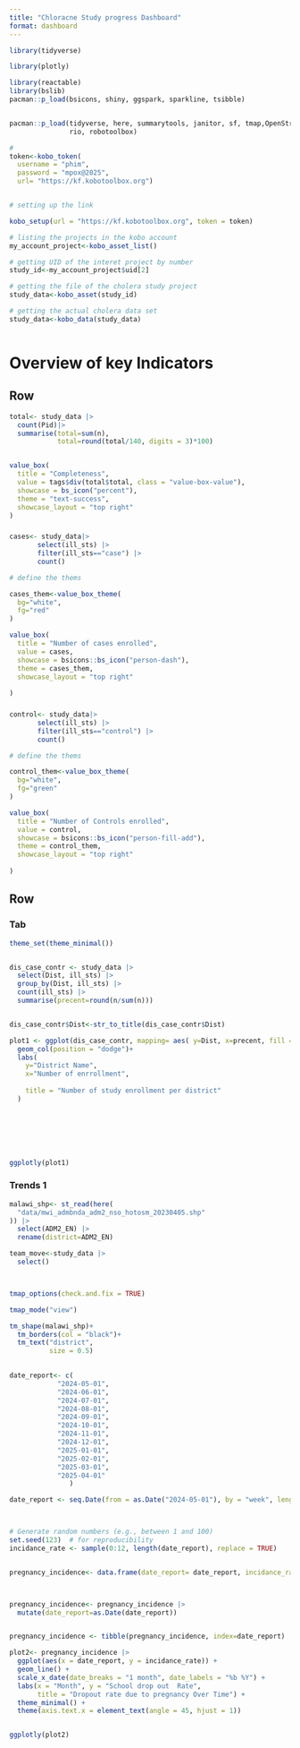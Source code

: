 ```yaml
---
title: "Chloracne Study progress Dashboard"
format: dashboard
---
```




```r


library(tidyverse)

library(plotly)

library(reactable)
library(bslib)
pacman::p_load(bsicons, shiny, ggspark, sparkline, tsibble)


pacman::p_load(tidyverse, here, summarytools, janitor, sf, tmap,OpenStreetMap, 
               rio, robotoolbox)


```




```r

# 
token<-kobo_token(
  username = "phim",
  password = "mpox@2025",
  url= "https://kf.kobotoolbox.org")


# setting up the link 

kobo_setup(url = "https://kf.kobotoolbox.org", token = token)

# listing the projects in the kobo account
my_account_project<-kobo_asset_list()

# getting UID of the interet project by number
study_id<-my_account_project$uid[2]

# getting the file of the cholera study project
study_data<-kobo_asset(study_id)

# getting the actual cholera data set
study_data<-kobo_data(study_data)


```




```r



```



# Overview of key Indicators

## Row{height=25%}


```r

total<- study_data |> 
  count(Pid)|> 
  summarise(total=sum(n), 
            total=round(total/140, digits = 3)*100)


value_box(
  title = "Completeness",
  value = tags$div(total$total, class = "value-box-value"),
  showcase = bs_icon("percent"),
  theme = "text-success", 
  showcase_layout = "top right"
)

```



### 

```r

cases<- study_data|> 
       select(ill_sts) |> 
       filter(ill_sts=="case") |> 
       count()

# define the thems 

cases_them<-value_box_theme(
  bg="white", 
  fg="red"
)

value_box(
  title = "Number of cases enrolled",
  value = cases,
  showcase = bsicons::bs_icon("person-dash"), 
  theme = cases_them, 
  showcase_layout = "top right"
  
)


```




### 

```r

control<- study_data|> 
       select(ill_sts) |> 
       filter(ill_sts=="control") |> 
       count()

# define the thems 

control_them<-value_box_theme(
  bg="white", 
  fg="green"
)

value_box(
  title = "Number of Controls enrolled",
  value = control,
  showcase = bsicons::bs_icon("person-fill-add"), 
  theme = control_them, 
  showcase_layout = "top right"
  
)


```



## Row 

### Tab {width=60%}

```r

theme_set(theme_minimal())


dis_case_contr <- study_data |> 
  select(Dist, ill_sts) |> 
  group_by(Dist, ill_sts) |> 
  count(ill_sts) |> 
  summarise(precent=round(n/sum(n)))


dis_case_contr$Dist<-str_to_title(dis_case_contr$Dist)

plot1 <- ggplot(dis_case_contr, mapping= aes( y=Dist, x=precent, fill = ill_sts))+
  geom_col(position = "dodge")+
  labs(
    y="District Name", 
    x="Number of enrrollment", 
    
    title = "Number of study enrollment per district"
  )
  






ggplotly(plot1)

```



### Trends 1 {.tabset}

```r


malawi_shp<- st_read(here(
  "data/mwi_admbnda_adm2_nso_hotosm_20230405.shp"
)) |> 
  select(ADM2_EN) |>
  rename(district=ADM2_EN)

team_move<-study_data |> 
  select()



tmap_options(check.and.fix = TRUE)

tmap_mode("view")

tm_shape(malawi_shp)+
  tm_borders(col = "black")+
  tm_text("district", 
          size = 0.5)
  


```



```r
date_report<- c( 
            "2024-05-01",
            "2024-06-01",
            "2024-07-01",
            "2024-08-01",
            "2024-09-01",
            "2024-10-01",
            "2024-11-01", 
            "2024-12-01", 
            "2025-01-01", 
            "2025-02-01", 
            "2025-03-01", 
            "2025-04-01"
               )

date_report <- seq.Date(from = as.Date("2024-05-01"), by = "week", length.out = 52)



# Generate random numbers (e.g., between 1 and 100)
set.seed(123)  # for reproducibility
incidance_rate <- sample(0:12, length(date_report), replace = TRUE)


pregnancy_incidence<- data.frame(date_report= date_report, incidance_rate = incidance_rate)



pregnancy_incidence<- pregnancy_incidence |> 
  mutate(date_report=as.Date(date_report))


pregnancy_incidence <- tibble(pregnancy_incidence, index=date_report)

plot2<- pregnancy_incidence |> 
  ggplot(aes(x = date_report, y = incidance_rate)) +
  geom_line() +
  scale_x_date(date_breaks = "1 month", date_labels = "%b %Y") +
  labs(x = "Month", y = "School drop out  Rate", 
       title = "Dropout rate due to pregnancy Over Time") +
  theme_minimal() +
  theme(axis.text.x = element_text(angle = 45, hjust = 1))


ggplotly(plot2)


```

